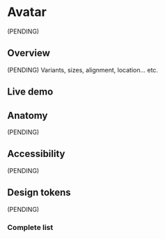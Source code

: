 


<Meta title="Components/Avatar" />

# Avatar

(PENDING)

## Overview

(PENDING) Variants, sizes, alignment, location... etc.

## Live demo

<LiveDemo
  story={Stories.Example}
  urlHtml="https://devoinc.github.io/genesys-styles"
  urlReact="https://devoinc.github.io/genesys-ui/?path=/docs/components-media-avatar--docs"
/>

## Anatomy

(PENDING)

## Accessibility

(PENDING)

## Design tokens

(PENDING)

### Complete list

<DesignTokensList componentName="avatar" />
